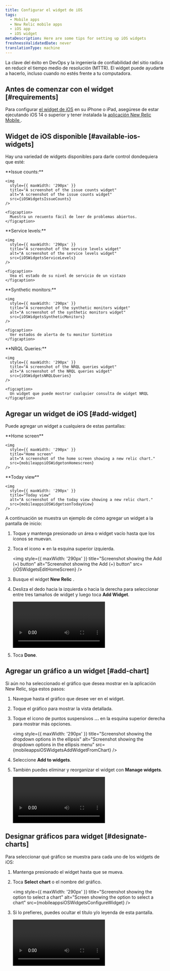 ```yaml
---
title: Configurar el widget de iOS
tags:
  - Mobile apps
  - New Relic mobile apps
  - iOS app
  - iOS widget
metaDescription: Here are some tips for setting up iOS widgets
freshnessValidatedDate: never
translationType: machine
---
```











La clave del éxito en DevOps y la ingeniería de confiabilidad del sitio radica en reducir el tiempo medio de resolución (MTTR). El widget puede ayudarte a hacerlo, incluso cuando no estés frente a tu computadora.

## Antes de comenzar con el widget [#requirements]

Para configurar [el widget de iOS](https://support.apple.com/en-us/HT207122) en su iPhone o iPad, asegúrese de estar ejecutando iOS 14 o superior y tener instalada la [aplicación New Relic Mobile ](install-newrelic-ios-mobile-app).

## Widget de iOS disponible [#available-ios-widgets]

Hay una variedad de widgets disponibles para darle control dondequiera que esté:

<SideBySide>
  <Side>
    <DoNotTranslate>
      **Issue counts:**
    </DoNotTranslate>

    <img
      style={{ maxWidth: '290px' }}
      title="A screenshot of the issue counts widget"
      alt="A screenshot of the issue counts widget"
      src={iOSWidgetsIssueCounts}
    />

    <figcaption>
      Muestra un recuento fácil de leer de problemas abiertos.
    </figcaption>
  </Side>

  <Side>
    <DoNotTranslate>
      **Service levels:**
    </DoNotTranslate>

    <img
      style={{ maxWidth: '290px' }}
      title="A screenshot of the service levels widget"
      alt="A screenshot of the service levels widget"
      src={iOSWidgetsServiceLevels}
    />

    <figcaption>
      Vea el estado de su nivel de servicio de un vistazo
    </figcaption>
  </Side>

  <Side>
    <DoNotTranslate>
      **Synthetic monitors:**
    </DoNotTranslate>

    <img
      style={{ maxWidth: '290px' }}
      title="A screenshot of the synthetic monitors widget"
      alt="A screenshot of the synthetic monitors widget"
      src={iOSWidgetsSyntheticMonitors}
    />

    <figcaption>
      Ver estados de alerta de tu monitor Sintético
    </figcaption>
  </Side>

  <Side>
    <DoNotTranslate>
      **NRQL Queries:**
    </DoNotTranslate>

    <img
      style={{ maxWidth: '290px' }}
      title="A screenshot of the NRQL queries widget"
      alt="A screenshot of the NRQL queries widget"
      src={iOSWidgetsNRQLQueries}
    />

    <figcaption>
      Un widget que puede mostrar cualquier consulta de widget NRQL
    </figcaption>
  </Side>
</SideBySide>

## Agregar un widget de iOS [#add-widget]

Puede agregar un widget a cualquiera de estas pantallas:

<SideBySide>
  <Side>
    <DoNotTranslate>
      **Home screen**
    </DoNotTranslate>

    <img
      style={{ maxWidth: '290px' }}
      title="Home screen"
      alt="A screenshot of the home screen showing a new relic chart."
      src={mobileappsiOSWidgetonHomescreen}
    />
  </Side>

  <Side>
    <DoNotTranslate>
      **Today view**
    </DoNotTranslate>

    <img
      style={{ maxWidth: '290px' }}
      title="Today view"
      alt="A screenshot of the today view showing a new relic chart."
      src={mobileappsiOSWidgetsonTodayView}
    />
  </Side>
</SideBySide>

A continuación se muestra un ejemplo de cómo agregar un widget a la pantalla de inicio:

1. Toque y mantenga presionado un área o widget vacío hasta que los íconos se muevan.

2. Toca el icono <DoNotTranslate>**+**</DoNotTranslate> en la esquina superior izquierda.

   <img
     style={{ maxWidth: '290px' }}
     title="Screenshot showing the Add (+) button"
     alt="Screenshot showing the Add (+) button"
     src={iOSWidgetsEditHomeScreen}
   />

3. Busque el widget <DoNotTranslate>**New Relic**</DoNotTranslate> .

4. Desliza el dedo hacia la izquierda o hacia la derecha para seleccionar entre tres tamaños de widget y luego toca <DoNotTranslate>**Add Widget**</DoNotTranslate>.

   <Video
     type="wistia"
     id="qyk74p7j56"
     vertical
     width="290px"
   />

5. Toca <DoNotTranslate>**Done**</DoNotTranslate>.

## Agregar un gráfico a un widget [#add-chart]

Si aún no ha seleccionado el gráfico que desea mostrar en la aplicación New Relic, siga estos pasos:

1. Navegue hasta el gráfico que desee ver en el widget.

2. Toque el gráfico para mostrar la vista detallada.

3. Toque el icono de puntos suspensivos <DoNotTranslate>**...**</DoNotTranslate> en la esquina superior derecha para mostrar más opciones.

   <img
     style={{ maxWidth: '290px' }}
     title="Screenshot showing the dropdown options in the ellipsis"
     alt="Screenshot showing the dropdown options in the ellipsis menu"
     src={mobileappsiOSWidgetsAddWidgetFromChart}
   />

4. Seleccione <DoNotTranslate>**Add to widgets**</DoNotTranslate>.

5. También puedes eliminar y reorganizar el widget con <DoNotTranslate>**Manage widgets**</DoNotTranslate>.

   <Video
     type="wistia"
     id="7dd2al2g8w"
     vertical
     width="290px"
   />

## Designar gráficos para widget [#designate-charts]

Para seleccionar qué gráfico se muestra para cada uno de los widgets de iOS:

1. Mantenga presionado el widget hasta que se mueva.

2. Toca <DoNotTranslate>**Select chart**</DoNotTranslate> o el nombre del gráfico.

   <img
     style={{ maxWidth: '290px' }}
     title="Screenshot showing the option to select a chart"
     alt="Screen showing the option to select a chart"
     src={mobileappsiOSWidgetsConfigureWidget}
   />

3. Si lo prefieres, puedes ocultar el título y/o leyenda de esta pantalla.

   <Video
     type="wistia"
     id="jsh48c18dq"
     vertical
     width="290px"
   />